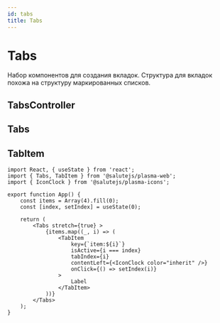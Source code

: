 ```yaml
---
id: tabs
title: Tabs
---
```



# Tabs
Набор компонентов для создания вкладок.
Структура для вкладок похожа на структуру маркированных списков.

## TabsController

<Description name="TabsController" />
<PropsTable name="TabsController" />

## Tabs

<Description name="Tabs" />
<PropsTable name="Tabs" />

## TabItem

<Description name="TabItem" />
<PropsTable name="TabItem" />

```tsx live
import React, { useState } from 'react';
import { Tabs, TabItem } from '@salutejs/plasma-web';
import { IconClock } from '@salutejs/plasma-icons';

export function App() {
    const items = Array(4).fill(0);
    const [index, setIndex] = useState(0);

    return (
        <Tabs stretch={true} >
            {items.map((_, i) => (
                <TabItem
                    key={`item:${i}`}
                    isActive={i === index}
                    tabIndex={i}
                    contentLeft={<IconClock color="inherit" />}
                    onClick={() => setIndex(i)}
                >
                    Label
                </TabItem>
            ))}
        </Tabs>
    );
}
```
